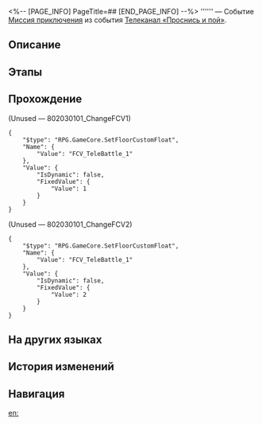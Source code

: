 <%-- [PAGE_INFO]
PageTitle=##
[END_PAGE_INFO] --%>
{{Дополнить|Диалоги.}}
{{Миссия Инфобокс
|id              = 8020301
|Название        = 
|Изображение     = Миссия .png
|Тип             = Миссия приключения
|Событие         = Телеканал «Проснись и пой»
|Глава           = 
|Условия         = Завершена [[Миссия приключения]] «[[Телеканал «Проснись и пой»]]»
|Персонажи       = Первопроходец
|СтартЛокация    = [[Пенакония]] — [[Золотой миг]]
|Мир             = Пенакония
|Предыдущая      = Телеканал «Проснись и пой»
|Следующая       = 
|Награды         = 
}}
'''''' — Событие [[Миссия приключения]] из события [[Телеканал «Проснись и пой»]].

==Описание==
{{Описание|<!--официальное описание из Перекрёстка судеб-->}}

==Этапы==


==Прохождение==
{{Дополнить}}


;(Unused &mdash; 802030101_ChangeFCV1)
<pre>{
	"$type": "RPG.GameCore.SetFloorCustomFloat",
	"Name": {
		"Value": "FCV_TeleBattle_1"
	},
	"Value": {
		"IsDynamic": false,
		"FixedValue": {
			"Value": 1
		}
	}
}</pre>

;(Unused &mdash; 802030101_ChangeFCV2)
<pre>{
	"$type": "RPG.GameCore.SetFloorCustomFloat",
	"Name": {
		"Value": "FCV_TeleBattle_1"
	},
	"Value": {
		"IsDynamic": false,
		"FixedValue": {
			"Value": 2
		}
	}
}</pre>
{{Диалог Конец}}

==На других языках==
{{На других языках
|en   = 
|zhs  = 
|zht  = 
|ja   = 
|ko   = 
|es   = 
|fr   = 
|ru   = 
|th   = 
|vi   = 
|de   = 
|id   = 
|pt   = 
}}

==История изменений==
{{История изменений|3.5}}

==Навигация==
{{Миссия приключения Навбокс|Глава }}

[[en:]]
